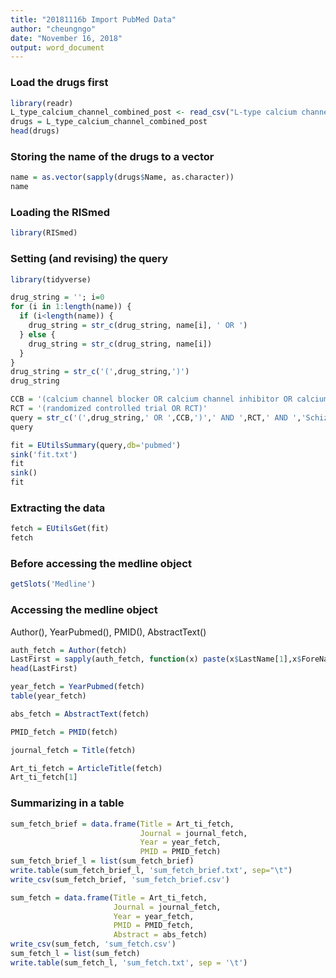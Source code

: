 ```yaml
---
title: "20181116b Import PubMed Data"
author: "cheungngo"
date: "November 16, 2018"
output: word_document
---
```


### Load the drugs first

```r
library(readr)
L_type_calcium_channel_combined_post <- read_csv("L-type calcium channel combined post.csv")
drugs = L_type_calcium_channel_combined_post
head(drugs)
```

### Storing the name of the drugs to a vector

```r
name = as.vector(sapply(drugs$Name, as.character))
name
```

### Loading the RISmed

```r
library(RISmed)
```

### Setting (and revising) the query

```r
library(tidyverse)
```

```r
drug_string = ''; i=0
for (i in 1:length(name)) {
  if (i<length(name)) {
    drug_string = str_c(drug_string, name[i], ' OR ')
  } else {
    drug_string = str_c(drug_string, name[i])
  }
}
drug_string = str_c('(',drug_string,')')
drug_string
```

```r
CCB = '(calcium channel blocker OR calcium channel inhibitor OR calcium channel antagonist)'
RCT = '(randomized controlled trial OR RCT)'
query = str_c('(',drug_string,' OR ',CCB,')',' AND ',RCT,' AND ','Schizophrenia')
query
```

```r
fit = EUtilsSummary(query,db='pubmed')
sink('fit.txt')
fit
sink()
fit
```


### Extracting the data

```r
fetch = EUtilsGet(fit)
fetch
```


### Before accessing the medline object

```r
getSlots('Medline')
```


### Accessing the medline object

Author(), YearPubmed(), PMID(), AbstractText()

```r
auth_fetch = Author(fetch)
LastFirst = sapply(auth_fetch, function(x) paste(x$LastName[1],x$ForeName[1]))
head(LastFirst)
```

```r
year_fetch = YearPubmed(fetch)
table(year_fetch)
```

```r
abs_fetch = AbstractText(fetch)
```

```r
PMID_fetch = PMID(fetch)
```

```r
journal_fetch = Title(fetch)
```

```r
Art_ti_fetch = ArticleTitle(fetch)
Art_ti_fetch[1]
```


### Summarizing in a table

```r
sum_fetch_brief = data.frame(Title = Art_ti_fetch, 
                             Journal = journal_fetch, 
                             Year = year_fetch, 
                             PMID = PMID_fetch)
sum_fetch_brief_l = list(sum_fetch_brief)
write.table(sum_fetch_brief_l, 'sum_fetch_brief.txt', sep="\t")
write_csv(sum_fetch_brief, 'sum_fetch_brief.csv')
```

```r
sum_fetch = data.frame(Title = Art_ti_fetch, 
                       Journal = journal_fetch, 
                       Year = year_fetch, 
                       PMID = PMID_fetch, 
                       Abstract = abs_fetch)
write_csv(sum_fetch, 'sum_fetch.csv')
sum_fetch_l = list(sum_fetch)
write.table(sum_fetch_l, 'sum_fetch.txt', sep = '\t')
```

